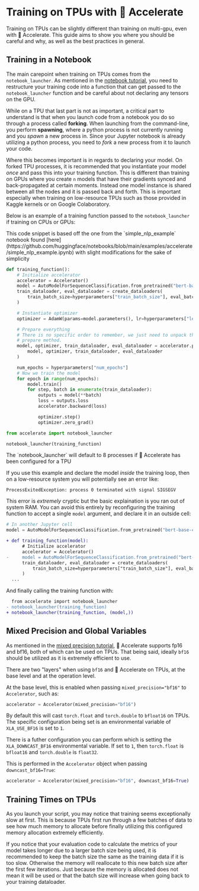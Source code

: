 <!--Copyright 2022 The HuggingFace Team. All rights reserved.

Licensed under the Apache License, Version 2.0 (the "License"); you may not use this file except in compliance with
the License. You may obtain a copy of the License at

http://www.apache.org/licenses/LICENSE-2.0

Unless required by applicable law or agreed to in writing, software distributed under the License is distributed on
an "AS IS" BASIS, WITHOUT WARRANTIES OR CONDITIONS OF ANY KIND, either express or implied. See the License for the
specific language governing permissions and limitations under the License.
-->

# Training on TPUs with 🤗 Accelerate

Training on TPUs can be slightly different than training on multi-gpu, even with 🤗 Accelerate. This guide aims to show you 
where you should be careful and why, as well as the best practices in general.

## Training in a Notebook

The main carepoint when training on TPUs comes from the `notebook_launcher`. As mentioned in the [notebook tutorial](https://huggingface.co/docs/accelerate/basic_tutorials/notebook), you need to 
restructure your training code into a function that can get passed to the `notebook_launcher` function and be careful about not declaring any tensors on the GPU.

While on a TPU that last part is not as important, a critical part to understand is that when you launch code from a notebook you do so through a process called **forking**. 
When launching from the command-line, you perform **spawning**, where a python process is not currently running and you *spawn* a new process in. Since your Jupyter notebook is already 
utilizing a python process, you need to *fork* a new process from it to launch your code. 

Where this becomes important is in regards to declaring your model. On forked TPU processes, it is recommended that you instantiate your model *once* and pass this into your 
training function. This is different than training on GPUs where you create `n` models that have their gradients synced and back-propagated at certain moments. Instead one 
model instance is shared between all the nodes and it is passed back and forth. This is important especially when training on low-resource TPUs such as those provided in Kaggle kernels or
on Google Colaboratory. 

Below is an example of a training function passed to the `notebook_launcher` if training on CPUs or GPUs:

<Tip>
This code snippet is based off the one from the `simple_nlp_example` notebook found [here](https://github.com/huggingface/notebooks/blob/main/examples/accelerate/simple_nlp_example.ipynb) with slight 
modifications for the sake of simplicity
</Tip>

```python
def training_function():
    # Initialize accelerator
    accelerator = Accelerator()
    model = AutoModelForSequenceClassification.from_pretrained("bert-base-cased", num_labels=2)
    train_dataloader, eval_dataloader = create_dataloaders(
        train_batch_size=hyperparameters["train_batch_size"], eval_batch_size=hyperparameters["eval_batch_size"]
    )

    # Instantiate optimizer
    optimizer = AdamW(params=model.parameters(), lr=hyperparameters["learning_rate"])

    # Prepare everything
    # There is no specific order to remember, we just need to unpack the objects in the same order we gave them to the
    # prepare method.
    model, optimizer, train_dataloader, eval_dataloader = accelerator.prepare(
        model, optimizer, train_dataloader, eval_dataloader
    )

    num_epochs = hyperparameters["num_epochs"]
    # Now we train the model
    for epoch in range(num_epochs):
        model.train()
        for step, batch in enumerate(train_dataloader):
            outputs = model(**batch)
            loss = outputs.loss
            accelerator.backward(loss)

            optimizer.step()
            optimizer.zero_grad()
```

```python
from accelerate import notebook_launcher

notebook_launcher(training_function)
```
<Tip>
The `notebook_launcher` will default to 8 processes if 🤗 Accelerate has been configured for a TPU
</Tip>

If you use this example and declare the model *inside* the training loop, then on a low-resource system you will potentially see an error 
like:

```
ProcessExitedException: process 0 terminated with signal SIGSEGV
```

This error is *extremely* cryptic but the basic explaination is you ran out of system RAM. You can avoid this entirely by reconfiguring the training function to 
accept a single `model` argument, and declare it in an outside cell:

```python
# In another Jupyter cell
model = AutoModelForSequenceClassification.from_pretrained("bert-base-cased", num_labels=2)
```

```diff
+ def training_function(model):
      # Initialize accelerator
      accelerator = Accelerator()
-     model = AutoModelForSequenceClassification.from_pretrained("bert-base-cased", num_labels=2)
      train_dataloader, eval_dataloader = create_dataloaders(
          train_batch_size=hyperparameters["train_batch_size"], eval_batch_size=hyperparameters["eval_batch_size"]
      )
  ...
```
And finally calling the training function with:

```diff
  from accelerate import notebook_launcher
- notebook_launcher(training_function)
+ notebook_launcher(training_function, (model,))
```

## Mixed Precision and Global Variables 

As mentioned in the [mixed precision tutorial](https://huggingface.co/docs/accelerate/usage_guides/mixed_precision), 🤗 Accelerate supports fp16 and bf16, both of which can be used on TPUs.
That being said, ideally `bf16` should be utilized as it is extremely efficient to use.

There are two "layers" when using `bf16` and 🤗 Accelerate on TPUs, at the base level and at the operation level. 

At the base level, this is enabled when passing `mixed_precision="bf16"` to `Accelerator`, such as:
```python
accelerator = Accelerator(mixed_precision="bf16")
```
By default this will cast `torch.float` and `torch.double` to `bfloat16` on TPUs. 
The specific configuration being set is an environmental variable of `XLA_USE_BF16` is set to `1`.

There is a futher configuration you can perform which is setting the `XLA_DOWNCAST_BF16` environmental variable. If set to `1`, then 
`torch.float` is `bfloat16` and `torch.double` is `float32`.

This is performed in the `Accelerator` object when passing `downcast_bf16=True`:
```python
accelerator = Accelerator(mixed_precision="bf16", downcast_bf16=True)
```

## Training Times on TPUs

As you launch your script, you may notice that training seems exceptionally slow at first. This is because TPUs
first run through a few batches of data to see how much memory to allocate before finally utilizing this configured 
memory allocation extremely efficiently. 

If you notice that your evaluation code to calculate the metrics of your model takes longer due to a larger batch size being used, 
it is recommended to keep the batch size the same as the training data if it is too slow. Otherwise the memory will reallocate to this 
new batch size after the first few iterations. 
<Tip>
Just because the memory is allocated does not mean it will be used or that the batch size will increase when going back to your training dataloader.
</Tip>